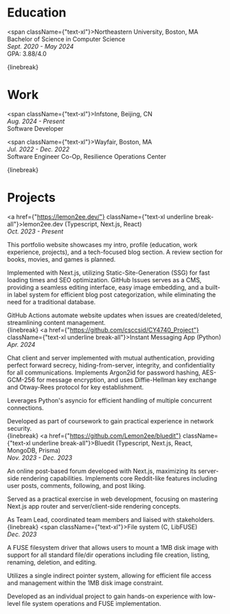 
<div className={"mt-10"}></div>

<h1 className={"text-2xl font-medium"}>Education</h1>


<div className={"p-2"}/>

<span className={"text-xl"}>Northeastern University, Boston, MA </span><br/>
Bachelor of Science in Computer Science<br/>
*Sept. 2020 - May 2024*<br/>
GPA: 3.88/4.0<br/>

{linebreak}

<h1 className={"text-2xl font-normal"}>Work</h1>

<div className={"pt-2"}/>

<span className={"text-xl"}>Infstone, Beijing, CN </span><br/>
*Aug. 2024 - Present*<br/>
Software Developer<br/>

<span className={"text-xl"}>Wayfair, Boston, MA </span><br/>
*Jul. 2022 - Dec. 2022*<br/>
Software Engineer Co-Op, Resilience Operations Center<br/>

{linebreak}

<h1 className={"text-2xl font-normal"}>Projects</h1>

<div className={"pt-2"}/>

<a href={"https://lemon2ee.dev/"} className={"text-xl underline break-all"}>lemon2ee.dev</a> (Typescript, Next.js, React)<br/>
*Oct. 2023 - Present*<br/>

This portfolio website showcases my intro, profile (education, work experience, projects), and a tech-focused blog section. A review section for books, movies, and games is planned.<br/>

Implemented with Next.js, utilizing Static-Site-Generation (SSG) for fast loading times and SEO optimization. GitHub Issues serves as a CMS, providing a seamless editing interface, easy image embedding, and a built-in label system for efficient blog post categorization, while eliminating the need for a traditional database.<br/>

GitHub Actions automate website updates when issues are created/deleted, streamlining content management.<br/>
{linebreak}
<a href={"https://github.com/csccsid/CY4740_Project"} className={"text-xl underline break-all"}>Instant Messaging App</a> (Python)<br/>
*Apr. 2024*<br/>

Chat client and server implemented with mutual authentication, providing perfect forward secrecy, hiding-from-server, integrity, and confidentiality for all communications. Implements Argon2id for password hashing, AES-GCM-256 for message encryption, and uses Diffie-Hellman key exchange and Otway-Rees protocol for key establishment.<br/>

Leverages Python's asyncio for efficient handling of multiple concurrent connections.<br/>

Developed as part of coursework to gain practical experience in network security.<br/>
{linebreak}
<a href={"https://github.com/Lemon2ee/bluedit"} className={"text-xl underline break-all"}>Bluedit</a> (Typescript, Next.js, React, MongoDB, Prisma)<br/>
*Nov. 2023 - Dec. 2023*<br/>

An online post-based forum developed with Next.js, maximizing its server-side rendering capabilities. Implements core Reddit-like features including user posts, comments, following, and post liking.<br/>

Served as a practical exercise in web development, focusing on mastering Next.js app router and server/client-side rendering concepts.<br/>

As Team Lead, coordinated team members and liaised with stakeholders.<br/>
{linebreak}
<span className={"text-xl"}>File system</span> (C, LibFUSE)<br/>
*Dec. 2023*<br/>

A FUSE filesystem driver that allows users to mount a 1MB disk image with support for all standard file/dir operations including file creation, listing, renaming, deletion, and editing.<br/>

Utilizes a single indirect pointer system, allowing for efficient file access and management within the 1MB disk image constraint.<br/>

Developed as an individual project to gain hands-on experience with low-level file system operations and FUSE implementation.<br/>